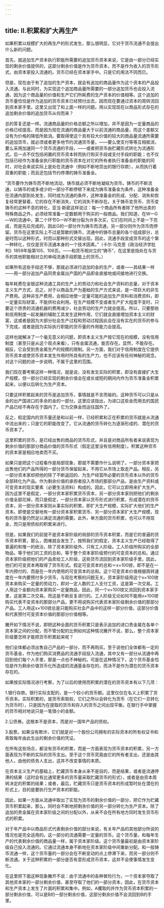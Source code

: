 ```yaml
---
---
---
```

title: Ⅱ.积累和扩大再生产
---



如果积累以规模扩大的再生产的形式发生，那么很明显，它对于货币流通不会提出什么新的问题。

首先，就追加生产资本执行职能所需要的追加货币资本来说，它是由一部分已经实现的剩余价值提供的，这部分剩余价值是作为货币资本，而不是作为收入的货币形式，由资本家投入流通的。货币已经在资本家手中。只是它的用法不同而已。

但是，现在由于有了追加的生产资本，就会有追加的商品量作为这个资本的产品投入流通。与此同时，为实现这个追加商品量所需要的一部分追加货币也会投入流通，因为这个商品量的价值和生产它们所耗费的生产资本的价值相等。这个追加的货币量恰恰是作为追加的货币资本已经预付出去，因而现在要通过资本的周转流回到资本家手里。这里又出现了和上面一样的问题。用以实现现在以商品形式存在的追加剩余价值的追加货币从何而来？

总的答复还是一样。流通商品量的价格总额之所以增加，并不是因为一定量商品的价格已经提高，而是因为现在流通的商品量大于以前流通的商品量，而这个差额又没有为价格的降低所抵消。要取得使这个具有较大价值的较大的商品量流通所需要的追加货币，就必须或者更多地节约流通货币量，——要么使支付等等互相抵消，要么采用加速同一个货币流通的手段，——或者把货币由贮藏形式转化为流通形式。后一点不仅包括闲置的货币资本转而执行购买手段或支付手段的职能；也不仅包括已经作为准备金执行职能的货币资本在对它的所有者执行准备金的职能的同时，对社会来说实际上是处在流通中（例如不断地贷出的银行存款），从而执行着双重的职能；而且还包括节约停滞的铸币准备金。

“货币要作为铸币而不断地流动，铸币就必须不断地凝结为货币。铸币的不断流通，以铸币的或多或少的一部分不断停顿下来成为铸币准备金为条件，这种准备金在流通内部到处发生，同时成为流通的条件，这种准备金的形成、分配、消失和恢复经常更替着，它的存在不断消失，它的消失不断存在。关于铸币变货币、货币变铸币的这种不息的转化，亚当·斯密这样说过：每一个商品所有者除了他所出卖的特殊商品之外，必须经常准备一定数额用于购买的一般商品。我们知道，在W—G—W的流通中，第二个环节G—W不断分裂为许多次买，它们在时间上不是一下完成，而是先后完成的，因此G的一部分作为铸币而流通，另一部分则作为货币而停留。货币在这里实际上不过是暂歇的铸币，流通中的铸币总量的各个组成部分，总是时而以这种形式，时而以那种形式交替出现。因此，流通手段变成货币的这个第一种转化，仅仅是货币流通本身的一个技术因素。”（卡尔·马克思《政治经济学批判》1859年版第105、106页。——和货币相对立的“铸币”，在这里是指处在与货币的其他职能相对立的单纯流通手段职能上的货币。）

如果所有这些手段还不够，那就必须进行追加的金的生产，或者——其结果一样——用一部分追加产品同贵金属出产国的产品即金直接地或间接地进行交换。

每年耗费在金银这种流通工具的生产上的劳动力和社会生产资料的总量，对于资本主义生产方式，总之，对于以商品生产为基础的生产方式来说，是一项巨大的非生产费用。这种非生产费用，会相应地使一定量可能的追加生产资料和消费资料，即一定量实际财富，不能供社会利用。在生产规模不变或者生产扩大程度不变时，只要这个昂贵的流通机器的费用减少，社会劳动的生产力就会提高。所以，只要那些和信用制度一起发展的辅助工具发生这种作用，它们就会直接增加资本主义的财富，这或者是因为大部分社会生产过程和劳动过程因此会在没有实在的货币的参与下完成，或者是因为实际执行职能的货币量的作用能力会提高。

这样也就解决了一个毫无意义的问题，即资本主义生产按它现在的规模，没有信用制度（甚至只是从这个观点来看），只有金属流通，能否存在。显然，不能存在。相反，它会受到贵金属生产的规模的限制。另一方面，我们对于信用制度在它提供货币资本或使货币资本发生作用时所具有的生产力，也不应该有任何神秘的观念。对这个问题的进一步说明，不属于这里的范围。

我们现在要考察这样一种情况，就是说，没有发生实际的积累，即没有直接扩大生产规模，但一部分已经实现的剩余价值会在或长或短的期间内作为货币准备金积累起来，以便以后转化为生产资本。

只要这样积累起来的货币是追加货币，事情就是不言而喻的。这种货币可以只是从金的出产国进口的多余的金的一部分。这里应该指出，为进口这些金而用去的国民产品已经不再存在于国内了。它为交换金而运往国外了。

反之，假定国内的货币量还是和以前一样，已经积累和正在积累的货币就是从流通中流出来的；只是它的职能改变了。它从流通的货币转化为逐渐形成的、潜在的货币资本了。

这里积累的货币，是已经出售的商品的货币形式，并且是对商品所有者来说表现为剩余价值的那部分商品价值的货币形式（假定这里没有信用制度）。积累这种货币的资本家是相应地卖而不买。

如果只是把这个过程看作是局部现象，那就不需要作什么说明了。一部分资本家把出售他们的产品所得的一部分货币保留起来，不用它从市场上取走产品。相反，另一部分资本家却把他的除了不断返回的、为生产经营所必要的货币资本以外的货币全部转化为产品。作为剩余价值的承担者投入市场的那部分产品，是由生产资料或可变资本的现实要素（必要生活资料）构成的。因此，它可以立即用来扩大生产。因为这里不是假定，一部分资本家积累货币资本，另一部分资本家则把他们的剩余价值全部花掉，而只是假定，一部分资本家以货币形式进行积累，形成潜在的货币资本，另一部分资本家则从事实际的积累，即扩大生产规模，实际扩大他们的生产资本。即使是交替地有一部分资本家积累货币、另一部分资本家扩大生产规模，现有的货币量仍然足以满足流通的需要。此外，单方面的货币积累，也可以不用现金，而只是用债权的积累来进行。

但是，如果我们的前提不是资本家阶级的局部的货币资本积累，而是它的普遍的货币资本积累，那么，困难就会发生了。按照我们的假定，资本主义生产已经取得了普遍的和惟一的统治，除了资本家阶级外，只有工人阶级。工人阶级所购买的全部物品，等于他们的工资的总和，等于整个资本家阶级预付的可变资本的总和。通过资本家阶级把他们的产品卖给工人阶级，这些货币流回到资本家阶级手里。因此，他们的可变资本再取得了货币形式。假定可变资本的总和＝x×100镑，即不是在一年内预付的、而是在一年内使用的可变资本的总和。这个可变资本价值根据周转速度在一年内要预付多少货币，与现在考察的问题无关。资本家阶级用这个x×100镑资本来购买一定量的劳动力，即对一定人数的工人支付工资，这是第一次交易。工人用这个金额向资本家购买一定量商品，因此，同一个x×100镑又流回到资本家手里，这是第二次交易。而这是不断反复进行的。工人阶级无论如何不能用x×100镑购买代表不变资本的那部分产品，更不用说购买代表资本家阶级剩余价值的那部分产品。工人用这x×100镑总是只能购买社会产品中的这样一部分价值，这部分价值和代表预付可变资本价值的那部分价值相等。

撇开如下情况不说，即把这种全面的货币积累只是表示追加的进口贵金属在各单个资本家之间的分配，而不管分配的比例如何这种情况撇开不说，那么，整个资本家阶级要怎样才能把货币积累起来呢？

他们全体都必须出售自己产品的一部分，而不再购买。至于说他们全体都有一定的货币基金，作为他们购买消费品的流通手段投入流通，其中又有一部分从流通中再回到他们每个人手里，那是一点也不神秘的。可是在这种情况下，这个货币基金恰恰是作为剩余价值货币化所造成的流通基金存在的，而决不是作为潜在的货币资本存在的。

如果按实际情况进行考察，为了以后的使用而积累的潜在的货币资本有以下几项：

1.银行存款。银行实际支配的，是一个较小的货币额。这里仅仅在名义上积累了货币资本。实际积累的，是货币索取权，它们之所以会转化为货币（在它们一旦转化为货币时），只是因为在提取的货币和存入的货币之间出现平衡。在银行手中掌握的货币相对地说只是一笔很小的金额。

2.公债券。这根本不是资本，而是对一国年产品的债权。

3.股票。如果没有欺诈，它们就是对一个股份公司拥有的实际资本的所有权证书和索取每年由此生出的剩余价值的凭证。

在所有这些场合，都没有货币的积累，而是一方面表现为货币资本的积累，另一方面表现为不断的实际的货币支出。至于这个货币究竟由它的所有者支出，还是由其他人，由他的债务人支出，这并不改变事情的本质。

在资本主义生产的基础上，贮藏货币本身从来不是目的，而是结果，或者是流通停滞的结果（这时会有比通常更多的货币量采取贮藏货币的形式），或者是由资本周转决定的积累的结果；或者，最后，贮藏货币只是货币资本的形成暂时处在潜在的形式上，目的是要执行生产资本的职能。

因此，如果一方面从流通中取出了实现为货币的剩余价值的一部分，把它作为贮藏货币积累起来，那么，同时会不断地把剩余价值的另一部分转化为生产资本。除了追加的贵金属在资本家阶级之间的分配以外，从来不会在所有地方同时发生货币形式的积累。

对于年产品中以商品形式代表剩余价值的部分来说，有关年产品的其他部分所说的情况也是完全适用的。这一部分的流通需要一定量的货币。这个货币量，和每年生产的代表剩余价值的商品量一样，属于资本家阶级。这个货币量最初是由资本家阶级自己投入流通的。它通过流通本身不断地在资本家阶级中间重新分配。和一般铸币流通一样，这个货币量的一部分会在不断变动的点上停滞下来，而另一部分则不断流通。关于这种积累的一部分是否有意形成货币资本，这并不会使事情发生变化。

在这里把下面这种现象撇开不说：由于流通中的各种冒险行为，一个资本家夺取了其他资本家的一部分剩余价值，甚至夺取了他们的一部分资本，因此，在货币资本和生产资本上发生了片面的积累和集中。例如，A攫取的并作为货币资本积累的一部分剩余价值，可以是B的一部分剩余价值，这部分剩余价值不会流回到B的手里。